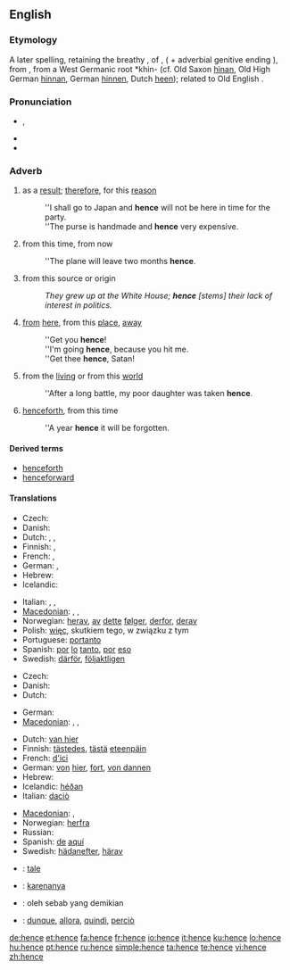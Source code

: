 ==English==

===Etymology===
A later {{etyl|enm|en}} spelling, retaining the breathy {{term|-s}}, of {{term|hennes|lang=enm}}, ({{term|henne|lang=enm}} + adverbial genitive ending {{term|-s|lang=enm}}), from {{etyl|ang|en}} {{term|heonan||lang=ang|away", "hence}}, from a West Germanic root *khin- (cf. Old Saxon [[hinan]], Old High German [[hinnan]], German [[hinnen]], Dutch [[heen]]); related to Old English {{term|her||lang=ang|here}}.

===Pronunciation===
* {{IPA|/ˈhɛns/}}, {{SAMPA|/"hEns/}}
* {{audio|en-us-hence.ogg|Audio (US)}}
* {{rhymes|ɛns}}

===Adverb===
{{en-adv|-}}

# as a [[result]]; [[therefore]], for this [[reason]]
#: ''I shall go to Japan and '''hence''' will not be here in time for the party.
#: ''The purse is handmade and '''hence''' very expensive.
# from this time, from now
#: ''The plane will leave two months '''hence'''.
# from this source or origin
#: ''They grew up at the White House; '''hence''' [stems] their lack of interest in politics.''
# {{archaic}} [[from]] [[here]], from this [[place]], [[away]]
#: ''Get you '''hence'''!
#: ''I'm going '''hence''', because you hit me.
#: ''Get thee '''hence''', Satan!
# {{archaic}} from the [[living]] or from this [[world]]
#: ''After a long battle, my poor daughter was taken '''hence'''.
# {{archaic}} [[henceforth]], from this time
#: ''A year '''hence''' it will be forgotten.

====Derived terms====
* [[henceforth]]
* [[henceforward]]

====Translations====
{{trans-top|as a result, therefore}}
* Czech: {{t-|cs|tudíž}}
* Danish: {{t-|da|derfor}}
* Dutch: {{t+|nl|derhalve}}, {{t+|nl|dus}}, {{t+|nl|bijgevolg}}
* Finnish: {{t+|fi|joten}}, {{t+|fi|siksi}}
* French: {{t+|fr|ainsi}}, {{t+|fr|donc}}
* German: {{t+|de|daher}}, {{t+|de|deshalb}}
* Hebrew: {{he-translation|לכן|lakhén}}
* Icelandic: {{t+|is|þess vegna}}
{{trans-mid}}
* Italian: {{t+|it|perciò}},  {{t|it|dunque}},  {{t|it|quindi}}
* [[Macedonian]]: {{t|mk|значи|tr=znáči|xs=Macedonian}},  {{t|mk|затоа|tr=zátoa|xs=Macedonian}},  {{t|mk|според тоа|tr=spóred tóa|xs=Macedonian}}
* Norwegian: [[herav]], [[av]] [[dette]] [[følger]], [[derfor]], [[derav]]
* Polish: [[więc]], skutkiem tego, w związku z tym
* Portuguese: [[portanto]]
* Spanish: [[por]] [[lo]] [[tanto]], [[por]] [[eso]]
* Swedish: [[därför]], [[följaktligen]]
{{trans-bottom}}

{{trans-top|from this source or origin}}
* Czech: {{t-|cs|odtud}}
* Danish: {{t-|da|deraf}}
* Dutch: {{t-|nl|vandaar}}
{{trans-mid}}
* German: {{t+|de|demnach}}
* [[Macedonian]]: {{t|mk|значи|tr=znáči|xs=Macedonian}},  {{t|mk|затоа|tr=zátoa|xs=Macedonian}},  {{t|mk|заради тоа|tr=záradi tóa|xs=Macedonian}}
{{trans-bottom}}

{{trans-top|from here}}
* Dutch: [[van hier]]
* Finnish: [[tästedes]], [[tästä]] [[eteenpäin]]
* French: [[d']][[ici]]
* German: [[von]] [[hier]], [[fort]], [[von dannen]]
* Hebrew: {{he-link|[[מ-|מ]][[כאן]]|mikán}}
* Icelandic: [[héðan]]
* Italian: [[da]][[ciò]]
{{trans-mid}}
* [[Macedonian]]: {{t|mk|оттука|tr=óttuka|xs=Macedonian}},  {{t|mk|одовде|tr=ódovde|xs=Macedonian}}
* Norwegian: [[herfra]]
* Russian: {{t+|ru|отсюда|sc=Cyrl}}
* Spanish: [[de]] [[aquí]]
* Swedish: [[hädanefter]], [[härav]]
{{trans-bottom}}

{{checktrans-top}}
* {{ttbc|Ido}}: [[tale]]
* {{ttbc|Indonesian}}: [[karenanya]]
* {{ttbc|Malay}}: oleh sebab yang demikian
* {{ttbc|Italian}}: [[dunque]], [[allora]], [[quindi]], [[perciò]]
{{trans-bottom}}

[[de:hence]]
[[et:hence]]
[[fa:hence]]
[[fr:hence]]
[[io:hence]]
[[it:hence]]
[[ku:hence]]
[[lo:hence]]
[[hu:hence]]
[[pt:hence]]
[[ru:hence]]
[[simple:hence]]
[[ta:hence]]
[[te:hence]]
[[vi:hence]]
[[zh:hence]]